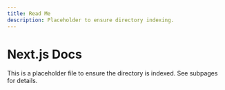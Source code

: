 ```yaml
---
title: Read Me
description: Placeholder to ensure directory indexing.
---
```


# Next.js Docs

This is a placeholder file to ensure the directory is indexed. See subpages for details.

